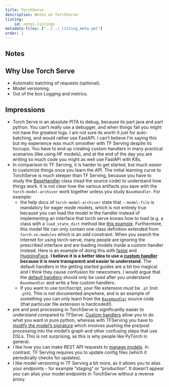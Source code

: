 ```yaml
---
title: TorchServe
description: Notes on TorchServe
listing:
    id: notes-listings
metadata-files: ["../../_listing_meta.yml"]
order: 1
---
```


## Notes

::: {#notes-listings}
:::

## Why Use Torch Serve

- Automatic batching of requests (optional).
- Model versioning.
- Out of the box Logging and metrics.


## Impressions

- Torch Serve is an absolute PITA to debug, because its part java and part python.  You can't really use a debugger, and when things fail you might not have the greatest logs.  I am not sure its worth it just for auto-batching, and would rather use FastAPI.  I can't believe I'm saying this but my experience was much smoother with TF Serving despite its hiccups. You have to end up creating custom handlers in many practical scenarios (like using HF models), and at the end of the day you are writing so much code you might as well use FastAPI with K8s.
- In comparison to TF Serving, it is harder to get started, but _much easier_ to customize things once you learn the API.  The initial learning curve to TorchServe is much steeper than TF Serving, because you have to study the [BaseHandler](https://github.com/pytorch/serve/blob/master/ts/torch_handler/base_handler.py) class (read the source code) to understand how things work. It is not clear how the various artifacts you save with the `torch-model-archiver` work together unless you study `BaseHandler`.  For example:
    - the help docs of `torch-model-archiver` state that `--model-file` is mandatory for eager mode models, which is not entirely true because you can load the model in the handler instead of implementing an interface that torch serve knows how to load (e.g. a class with a `load_state_dict` method like [this example](https://github.com/pytorch/serve/blob/master/examples/image_classifier/densenet_161/model.py).  Furthermore, this model file can only contain one class definition extended from `torch.nn.modules` which is an odd constraint.  When you search the internet for using torch-serve, many people are ignoring the prescribed interface and are loading models inside a custom handler instead.  Here is an example of doing this with [fastai](https://github.com/artefactory/deploy-fastai-torchserve-aiplatform/blob/main/torch_serve/text/handler.py) and [HuggingFace](https://github.com/cceyda/lit-NER/blob/master/lit_ner/serve.py).  **I believe it is a better idea to use a [custom handler](https://pytorch.org/serve/custom_service.html) because it is more transparent and easier to understand.**  The default handlers in the getting started guides are a bit too magical and I think they cause confusion for newcomers.  I would argue that the [default handlers](https://pytorch.org/serve/default_handlers.html) should only be used after you understand `BaseHandler` and write a few custom handlers. 
    - If you want to use torchscript, your file extension _must_ be `.pt` (not `.pth`).  This is not documented anywhere, and is an example of something you can only learn from the [`BaseHandler`](https://github.com/pytorch/serve/blob/master/ts/torch_handler/base_handler.py) source code (that particular file extension is hardcoded!).
- pre and post processing in TorchServe is significantly easier to understand compared to TFServe. [Custom handlers](https://pytorch.org/serve/custom_service.html) allow you to do what you want in pure python, whereas with TFServing you have to [modify the model's signature](https://cloud.google.com/blog/topics/developers-practitioners/add-preprocessing-functions-tensorflow-models-and-deploy-vertex-ai) which involves pushing the pre/post processing into the model's graph and other confusing steps that use DSLs. This is not surprising, as this is why people like PyTorch in general.
- I like how you can make REST API requests to [manage models](https://pytorch.org/serve/management_api.html). In contrast, TF Serving requires you to update config files (which it periodically checks for updates).
- I like model versioning in TF Serving a bit more, as it allows you to alias your endpoints - for example "staging" or "production". It doesn't appear you can alias your model endpoints in TorchServe without a reverse proxy. 



